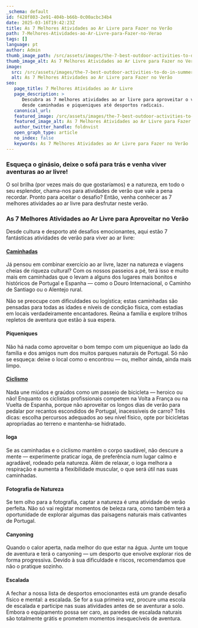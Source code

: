 ```yaml
---
_schema: default
id: f428f803-2e91-404b-b66b-0c00acbc34b4
date: 2025-03-16T19:42:23Z
title: As 7 Melhores Atividades ao Ar Livre para Fazer no Verão
path: 7-Melhores-Atividades-ao-Ar-Livre-para-Fazer-no-Verao
tags: []
language: pt
author: Admin
thumb_image_path: /src/assets/images/the-7-best-outdoor-activities-to-do-in-summer.jpg
thumb_image_alt: As 7 Melhores Atividades ao Ar Livre para Fazer no Verão
image:
  src: /src/assets/images/the-7-best-outdoor-activities-to-do-in-summer.jpg
  alt: As 7 Melhores Atividades ao Ar Livre para Fazer no Verão
seo:
   page_title: 7 Melhores Atividades ao Ar Livre
   page_description: >
      Descubra as 7 melhores atividades ao ar livre para aproveitar o verão,
      desde caminhadas e piqueniques até desportos radicais.
   canonical_url:
   featured_image: /src/assets/images/the-7-best-outdoor-activities-to-do-in-summer.jpg
   featured_image_alt: As 7 Melhores Atividades ao Ar Livre para Fazer no Verão
   author_twitter_handle: foldnvist
   open_graph_type: article
   no_index: false
   keywords: As 7 Melhores Atividades ao Ar Livre para Fazer no Verão
---
```


### Esqueça o ginásio, deixe o sofá para trás e venha viver aventuras ao ar livre!

O sol brilha (por vezes mais do que gostaríamos) e a natureza, em todo o seu
esplendor, chama-nos para atividades de verão que vale a pena recordar. Pronto
para aceitar o desafio? Então, venha conhecer as 7 melhores atividades ao ar
livre para desfrutar neste verão.

### **As 7 Melhores Atividades ao Ar Livre para Aproveitar no Verão**

Desde cultura e desporto até desafios emocionantes, aqui estão 7 fantásticas
atividades de verão para viver ao ar livre:

#### [**Caminhadas**](https://topwalkingtoursportugal.com/pt/passeios-pedestres-portugal/)

Já pensou em combinar exercício ao ar livre, lazer na natureza e viagens cheias
de riqueza cultural? Com os nossos passeios a pé, terá isso e muito mais em
caminhadas que o levam a alguns dos lugares mais bonitos e históricos de
Portugal e Espanha — como o Douro Internacional, o Caminho de Santiago ou o
Alentejo rural.

Não se preocupe com dificuldades ou logística; estas caminhadas são pensadas
para todas as idades e níveis de condição física, com estadias em locais
verdadeiramente encantadores. Reúna a família e explore trilhos repletos de
aventura que estão à sua espera.

#### **Piqueniques**

Não há nada como aproveitar o bom tempo com um piquenique ao lado da família e
dos amigos num dos muitos parques naturais de Portugal. Só não se esqueça: deixe
o local como o encontrou — ou, melhor ainda, ainda mais limpo.

#### [**Ciclismo**](https://www.topbiketoursportugal.com)

Nada une miúdos e graúdos como um passeio de bicicleta — heroico ou não!
Enquanto os ciclistas profissionais competem na Volta a França ou na Vuelta de
Espanha, porque não aproveitar os longos dias de verão para pedalar por recantos
escondidos de Portugal, inacessíveis de carro? Três dicas: escolha percursos
adequados ao seu nível físico, opte por bicicletas apropriadas ao terreno e
mantenha-se hidratado.

#### **Ioga**

Se as caminhadas e o ciclismo mantêm o corpo saudável, não descure a mente —
experimente praticar ioga, de preferência num lugar calmo e agradável, rodeado
pela natureza. Além de relaxar, o ioga melhora a respiração e aumenta a
flexibilidade muscular, o que será útil nas suas caminhadas.

#### **Fotografia de Natureza**

Se tem olho para a fotografia, captar a natureza é uma atividade de verão
perfeita. Não só vai registar momentos de beleza rara, como também terá a
oportunidade de explorar algumas das paisagens naturais mais cativantes de
Portugal.

#### **Canyoning**

Quando o calor aperta, nada melhor do que estar na água. Junte um toque de
aventura e terá o canyoning — um desporto que envolve explorar rios de forma
progressiva. Devido à sua dificuldade e riscos, recomendamos que não o pratique
sozinho.

#### **Escalada**

A fechar a nossa lista de desportos emocionantes está um grande desafio físico e
mental: a escalada. Se for a sua primeira vez, procure uma escola de escalada e
participe nas suas atividades antes de se aventurar a solo. Embora o equipamento
possa ser caro, as paredes de escalada naturais são totalmente grátis e prometem
momentos inesquecíveis de aventura.
